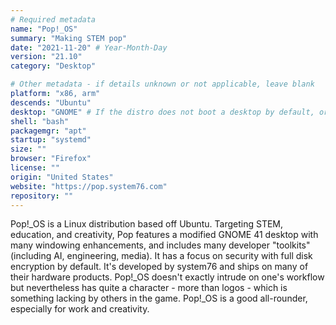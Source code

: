 ```yaml
---
# Required metadata
name: "Pop!_OS"
summary: "Making STEM pop"
date: "2021-11-20" # Year-Month-Day
version: "21.10"
category: "Desktop"

# Other metadata - if details unknown or not applicable, leave blank
platform: "x86, arm"
descends: "Ubuntu"
desktop: "GNOME" # If the distro does not boot a desktop by default, or doesn't ship one, leave 'desktop' blank
shell: "bash"
packagemgr: "apt"
startup: "systemd"
size: ""
browser: "Firefox"
license: ""
origin: "United States"
website: "https://pop.system76.com"
repository: ""
---
```


Pop!\_OS is a Linux distribution based off Ubuntu. Targeting STEM, education, and creativity, Pop features a modified GNOME 41 desktop with many windowing enhancements, and includes many developer "toolkits" (including AI, engineering, media). It has a focus on security with full disk encryption by default. It's developed by system76 and ships on many of their hardware products. Pop!\_OS doesn't exactly intrude on one's workflow but nevertheless has quite a character - more than logos - which is something lacking by others in the game. Pop!\_OS is a good all-rounder, especially for work and creativity.
